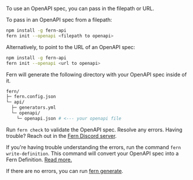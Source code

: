 To use an OpenAPI spec, you can pass in the filepath or URL. 

To pass in an OpenAPI spec from a filepath:

```bash
npm install -g fern-api
fern init --openapi <filepath to openapi>
```

Alternatively, to point to the URL of an OpenAPI spec:

```bash
npm install -g fern-api
fern init --openapi <url to openapi>

```

Fern will generate the following directory with your OpenAPI spec inside of it.

```bash
fern/
├─ fern.config.json
└─ api/
  ├─ generators.yml
  └─ openapi/
    └─ openapi.json # <--- your openapi file
```

Run `fern check` to validate the OpenAPI spec. Resolve any errors. 
Having trouble? Reach out in the [Fern Discord server](https://discord.com/invite/JkkXumPzcG). 

If you're having trouble understanding the errors, run the command `fern write-definition`.
This command will convert your OpenAPI spec into a Fern Definition. 
[Read more.](/overview/cli/fern-write-definition)

If there are no errors, you can run [fern generate](/overview/cli/fern-generate).
